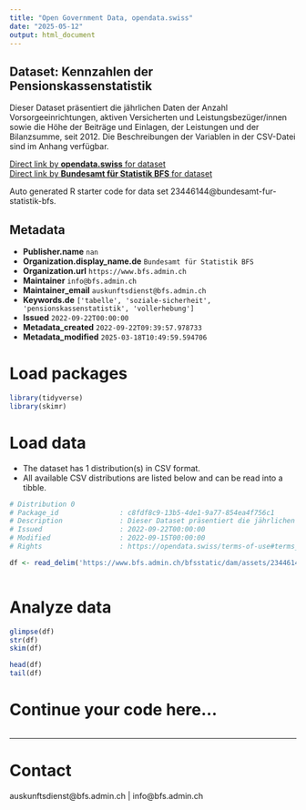 ```yaml
---
title: "Open Government Data, opendata.swiss"
date: "2025-05-12"
output: html_document
---
```


## Dataset: Kennzahlen der Pensionskassenstatistik

Dieser Dataset präsentiert die jährlichen Daten der Anzahl Vorsorgeeinrichtungen, aktiven Versicherten und Leistungsbezüger/innen sowie die Höhe der Beiträge und Einlagen, der Leistungen und der Bilanzsumme, seit 2012. Die Beschreibungen der Variablen in der CSV-Datei sind im Anhang verfügbar.

[Direct link by **opendata.swiss** for dataset](https://opendata.swiss/de/dataset/kennzahlen-der-pensionskassenstatistik1)<br>
[Direct link by **Bundesamt für Statistik BFS** for dataset](https://www.bfs.admin.ch/asset/de/ts-x-13.03.03-PK-A.01.4.Z-e)

Auto generated R starter code for data set 23446144@bundesamt-fur-statistik-bfs.

## Metadata

- **Publisher.name** `nan`
- **Organization.display_name.de** `Bundesamt für Statistik BFS`
- **Organization.url** `https://www.bfs.admin.ch`
- **Maintainer** `info@bfs.admin.ch`
- **Maintainer_email** `auskunftsdienst@bfs.admin.ch`
- **Keywords.de** `['tabelle', 'soziale-sicherheit', 'pensionskassenstatistik', 'vollerhebung']`
- **Issued** `2022-09-22T00:00:00`
- **Metadata_created** `2022-09-22T09:39:57.978733`
- **Metadata_modified** `2025-03-18T10:49:59.594706`


# Load packages

```r

library(tidyverse)
library(skimr)

```

# Load data

-   The dataset has 1 distribution(s) in CSV format.
-   All available CSV distributions are listed below and can be read into a tibble.

```r

# Distribution 0
# Package_id               : c8fdf8c9-13b5-4de1-9a77-854ea4f756c1
# Description              : Dieser Dataset präsentiert die jährlichen Daten der Anzahl Vorsorgeeinrichtungen, aktiven Versicherten und Leistungsbezüger/innen sowie die Höhe der Beiträge und Einlagen, der Leistungen und der Bilanzsumme, seit 2012. Die Beschreibungen der Variablen in der CSV-Datei sind im Anhang verfügbar.
# Issued                   : 2022-09-22T00:00:00
# Modified                 : 2022-09-15T00:00:00
# Rights                   : https://opendata.swiss/terms-of-use#terms_by_ask

df <- read_delim('https://www.bfs.admin.ch/bfsstatic/dam/assets/23446145/master')



```

# Analyze data

```r

glimpse(df)
str(df)
skim(df)

head(df)
tail(df)

```

# Continue your code here...

```r

```

------------------------------------------------------------------------

# Contact

auskunftsdienst@bfs.admin.ch | info@bfs.admin.ch
